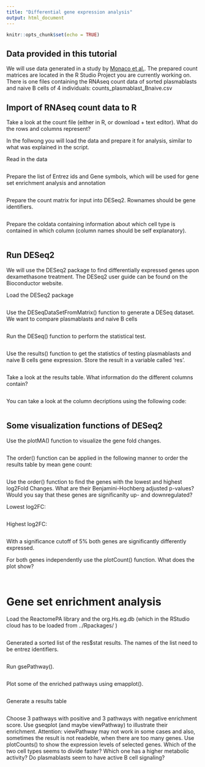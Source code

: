 ```yaml
---
title: "Differential gene expression analysis"
output: html_document
---
```


```r
knitr::opts_chunk$set(echo = TRUE)
```

## Data provided in this tutorial

We will use data generated in a study by [Monaco et al.](https://www.ncbi.nlm.nih.gov/pmc/articles/PMC6367568/).
The prepared count matrices are located in the R Studio Project you are currently working on.
There is one files containing the RNAseq count data of sorted plasmablasts and naive B cells of 4 individuals:
counts_plasmablast_Bnaive.csv

## Import of RNAseq count data to R

Take a look at the count file (either in R, or download + text editor).
What do the rows and columns represent?

In the follwong you will load the data and prepare it for analysis, similar to what
was explained in the script.

Read in the data
```r

```

Prepare the list of Entrez ids and Gene symbols, which will be used for 
gene set enrichment analysis and annotation

```r

```

Prepare the count matrix for input into DESeq2.
Rownames should be gene identifiers.

```r

```


Prepare the coldata containing information about which cell type is
contained in which column (column names should be self explanatory).

```r

```

## Run DESeq2

We will use the DESeq2 package to find differentially expressed genes upon dexamethasone treatment.
The DESeq2 user guide can be found on the Bioconductor website.

Load the DESeq2 package
```r

```

Use the DESeqDataSetFromMatrix() function to generate a DESeq dataset. We want to compare plasmablasts and naive B cells
```r

```

Run the DESeq() function to perform the statistical test.

```r

```

Use the results() function to get the statistics of testing plasmablasts and naive B cells gene expression.
Store the result in a variable called 'res'.

```r

```

Take a look at the results table.
What information do the different columns contain?

```r

```

You can take a look at the column decriptions using the following code:
```r

```

## Some visualization functions of DESeq2

Use the plotMA() function to visualize the gene fold changes.

```r

```

The order() function can be applied in the following manner to order the results table by mean gene count:

```r

```

Use the order() function to find the genes with the lowest and highest log2Fold Changes. 
What are their Benjamini-Hochberg adjusted p-values?
Would you say that these genes are significanlty up- and downregulated?

Lowest log2FC:

```r

```


Highest log2FC:

```r

```
With a significance cutoff of 5% both genes are significantly differently expressed.


For both genes independently use the plotCount() function. What does the plot show?

```r

```

```r

```


# Gene set enrichment analysis

Load the ReactomePA library and the
org.Hs.eg.db (which in the RStudio cloud has to be loaded from ../Rpackages/ )
```r

```

Generated a sorted list of the res$stat results. 
The names of the list need to be entrez identifiers.

```r

```

Run gsePathway().

```r

```

Plot some of the enriched pathways using emapplot().

```r

```

Generate a results table

```r

```

Choose 3 pathways with positive and 3 pathways with negative enrichment score. 
Use gseqplot (and maybe viewPathway) to illustrate their enrichment. 
Attention: viewPathway may not work in some cases and also, sometimes the result is not readeble, when
there are too many genes.
Use plotCounts() to show the expression levels of selected genes.
Which of the two cell types seems to divide faster?
Which one has a higher metabolic activity?
Do plasmablasts seem to have active B cell signaling?
